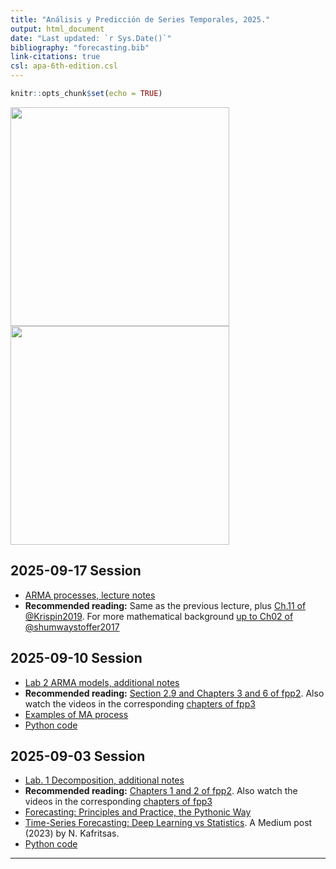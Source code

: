 ```yaml
---
title: "Análisis y Predicción de Series Temporales, 2025."
output: html_document
date: "Last updated: `r Sys.Date()`"
bibliography: "forecasting.bib"
link-citations: true 
csl: apa-6th-edition.csl
---
```


```r
knitr::opts_chunk$set(echo = TRUE)
``` 

<!-- ![](QR.png){height=300px} ![ ](CarracaOkavango-067-DSCN1299.JPG){height=250px} -->
![](QR.png){height=350px} ![ ](20170820-0923-DSCN1835-Cuco.JPG){height=350px}

## 2025-09-17 Session 

+ [ARMA processes, lecture notes](./2025_09_17_ARMA/2025_09_17_ARMA.html)
+ **Recommended reading:** Same as the previous lecture, plus [Ch.11 of @Krispin2019](https://github.com/PacktPublishing/Hands-On-Time-Series-Analysis-with-R). For more mathematical background [up to Ch02 of @shumwaystoffer2017](https://link.springer.com/book/10.1007/978-3-319-52452-8) 



## 2025-09-10 Session 

+ [Lab 2 ARMA models, additional notes](./2025_09_10_StochasticProcess_ARMA/2025_09_10_StochasticProcess_ARMA.html)
+ **Recommended reading:** [Section 2.9 and Chapters 3 and 6 of fpp2](https://otexts.com/fpp2/). Also watch the videos in the corresponding [chapters of fpp3](https://otexts.com/fpp3/)
+ [Examples of MA process](./2025_09_10_StochasticProcess_ARMA/2025_09_10_StochasticProcess_ARMA_files/MA_examples.html)
+ [Python code](./2025_09_10_StochasticProcess_ARMA/2025_09_10_ARMA_Lecture_Python.html)


## 2025-09-03 Session 

+ [Lab. 1 Decomposition, additional notes](./2025_09_03_Decomposition/2025_09_03_Decomposition.html)
+ **Recommended reading:** [Chapters 1 and 2 of fpp2](https://otexts.com/fpp2/). Also watch the videos in the corresponding [chapters of fpp3](https://otexts.com/fpp3/)
+ [Forecasting: Principles and Practice, the Pythonic Way](https://otexts.com/fpppy/)
+ [Time-Series Forecasting: Deep Learning vs Statistics](https://medium.com/data-science/time-series-forecasting-deep-learning-vs-statistics-who-wins-c568389d02df). A Medium post (2023) by N. Kafritsas.
+ [Python code](./2025_09_03_Decomposition/Lab_1_Decomposition.html)



<!-- + [Lab. 1 Decomposition](Lab_1_Decomposition_grupoB_2.html)   -->
<!-- [R Source Code](Lab_1_Decomposition_grupoB_2.R)   -->
<!-- + [Lab. 1. Additional code, Stochastic Processes](Lab_1a_StochasticProcesses_grupoB.html)   -->
<!--   [R Source Code](Lab_1a_StochasticProcesses_grupoB .R) -->

<hr>

<!-- ## Lab 10 -->

<!-- + [RNN_extra_slides.pdf](RNN_extra_slides.pdf) -->


<!-- Recomendamos ver el siguiente vídeo para la próxima sesión:   -->
<!-- [Recurrent Neural Networks (RNN) and Long Short-Term Memory (LSTM) by Brandon Rohrer](https://www.youtube.com/watch?v=WCUNPb-5EYI) -->



<!-- + [Lab10_XGBoostForecasting.html](Lab10_XGBoostForecasting.html)   -->

<!-- + [Lab10_MLPforecasting_grupoB.html](Lab10_MLPforecasting_grupoB.html)   -->
<!--   [R Source Code](Lab10_MLPforecasting_grupoB.r)   -->

<!-- + [Lab10_FT_DemandTemperature_solution_grupoB.html](Lab10_FT_DemandTemperature_solution_grupoB.html)   -->
<!--   [R Source Code](Lab10_FT_DemandTemperature_solution_grupoB.r)   -->

<!-- ## Lab 8 -->

<!-- + [Lab8_DynamicRegressionModelsForecastingExample.html](Lab8_DynamicRegressionModelsForecastingExample.html) -->
<!-- + [Lab8_DynamicRegressionModelsForecastingExample.R](Lab8_DynamicRegressionModelsForecastingExample.R) -->
<!-- + [macro_econ_TR.csv](https://gist.githubusercontent.com/fsansegundo/4bdccfde57696118164f88a55c7d85ef/raw/4a9cf86f907a61fa47631094a7e84c7ca322d098/macro_econ_TR.csv).  -->
<!-- + [macro_econ_TS.csv](https://gist.githubusercontent.com/fsansegundo/4bdccfde57696118164f88a55c7d85ef/raw/4a9cf86f907a61fa47631094a7e84c7ca322d098/macro_econ_TS.csv) -->

<!-- ## Lab 7 -->

<!-- + [Lab7_DynamicRegressionModels_GrupoB.html](Lab7_DynamicRegressionModels_GrupoB.html)   -->
<!--   [R Source Code](Lab7_DynamicRegressionModels_GrupoB.r)   -->
<!-- + [Lab7_TF_Seasonal_GrupoB.R](Lab7_TF_Seasonal_GrupoB.R)   -->

<!-- ## Lab 6 -->

<!-- + [Lab6_Prophet_v7.html](Lab6_Prophet_v7.html)  -->

<!-- ## Lab 4 -->

<!-- + [Lab. 4 SARIMA models](Lab4_SARIMA__CarRegistrationsWithTV_GrupoB.html)  -->
<!--   [R Source Code](Lab4_SARIMA__CarRegistrationsWithTV_GrupoB.r) -->


<!-- + [Lab. 4 ARIMA models](Lab4_ARIMA_grupoB.html)   -->
<!--   [R Source Code](Lab4_ARIMA_grupoB.R) -->

<!-- + Suggested Reading: -->

<!--   - [Ch.09 of @hyndman2021fpp3, Sections 9.1 to 9.5](https://otexts.com/fpp3/arima.html#arima). For the second edition see -->
<!--   [Chapter 8 of FPP2, Sections 8.1 to 8.8](https://otexts.com/fpp2/arima.html#arima) -->
<!--   - [Ch.11 of @Krispin2019](https://github.com/PacktPublishing/Hands-On-Time-Series-Analysis-with-R) -->
<!--   - [Ch02 of @shumwaystoffer2017](https://link.springer.com/book/10.1007/978-3-319-52452-8)  -->


<!-- <hr> -->

<!-- ## Lab 2 -->

<!-- <div style="color:red">UPDATED (unified in a single document):</div> -->

<!-- + [Lab. 2 ARMA models](Lab_2_ARMA_grupoB.html)   -->
<!--   [R Source Code](Lab_2_ARMA_grupoB.R) -->


<!-- + Suggested Reading: -->

<!--   - [Ch.09 of FPP3, Sections 9.1 to 9.5](https://otexts.com/fpp3/arima.html#arima) -->
<!--   - [Ch.11 of @Krispin2019](https://github.com/PacktPublishing/Hands-On-Time-Series-Analysis-with-R) -->
<!--   - For more mathematical background [up to Ch02 of @shumwaystoffer2017](https://link.springer.com/book/10.1007/978-3-319-52452-8)  -->

<!-- <hr> -->





